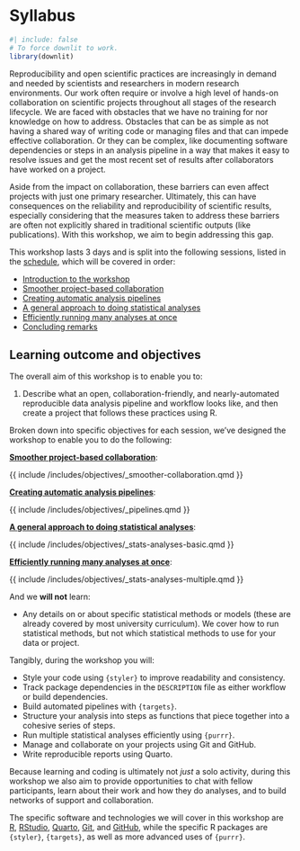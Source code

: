 # Syllabus {#sec-syllabus}

```r
#| include: false
# To force downlit to work.
library(downlit)
```

Reproducibility and open scientific practices are increasingly in demand
and needed by scientists and researchers in modern research
environments. Our work often require or involve a high level of hands-on
collaboration on scientific projects throughout all stages of the
research lifecycle. We are faced with obstacles that we have no training
for nor knowledge on how to address. Obstacles that can be as simple as
not having a shared way of writing code or managing files and that can
impede effective collaboration. Or they can be complex, like documenting
software dependencies or steps in an analysis pipeline in a way that
makes it easy to resolve issues and get the most recent set of results
after collaborators have worked on a project.

Aside from the impact on collaboration, these barriers can even affect
projects with just one primary researcher. Ultimately, this can have
consequences on the reliability and reproducibility of scientific
results, especially considering that the measures taken to address these
barriers are often not explicitly shared in traditional scientific
outputs (like publications). With this workshop, we aim to begin
addressing this gap.

This workshop lasts 3 days and is split into the following sessions,
listed in the [schedule](/overview/schedule.qmd), which will be covered
in order:

-   [Introduction to the workshop](/sessions/introduction.qmd)
-   [Smoother project-based
    collaboration](/sessions/smoother-collaboration.qmd)
-   [Creating automatic analysis pipelines](/sessions/pipelines.qmd)
-   [A general approach to doing statistical
    analyses](/sessions/stats-analyses-basic.qmd)
-   [Efficiently running many analyses at
    once](/sessions/stats-analyses-multiple.qmd)
-   [Concluding remarks](/sessions/conclusion.qmd)

## Learning outcome and objectives

The overall aim of this workshop is to enable you to:

1.  Describe what an open, collaboration-friendly, and nearly-automated
    reproducible data analysis pipeline and workflow looks like, and
    then create a project that follows these practices using R.

Broken down into specific objectives for each session, we've designed
the workshop to enable you to do the following:

[**Smoother project-based
collaboration**](/sessions/smoother-collaboration.qmd):

{{ include /includes/objectives/\_smoother-collaboration.qmd }}

[**Creating automatic analysis pipelines**](/sessions/pipelines.qmd):

{{ include /includes/objectives/\_pipelines.qmd }}

[**A general approach to doing statistical
analyses**](/sessions/stats-analyses-basic.qmd):

{{ include /includes/objectives/\_stats-analyses-basic.qmd }}

[**Efficiently running many analyses at
once**](/sessions/stats-analyses-multiple.qmd):

{{ include /includes/objectives/\_stats-analyses-multiple.qmd }}

And we **will not** learn:

-   Any details on or about specific statistical methods or models
    (these are already covered by most university curriculum). We cover
    how to run statistical methods, but not which statistical methods to
    use for your data or project.

Tangibly, during the workshop you will:

-   Style your code using `{styler}` to improve readability and
    consistency.
-   Track package dependencies in the `DESCRIPTION` file as either
    workflow or build dependencies.
-   Build automated pipelines with `{targets}`.
-   Structure your analysis into steps as functions that piece together
    into a cohesive series of steps.
-   Run multiple statistical analyses efficiently using `{purrr}`.
-   Manage and collaborate on your projects using Git and GitHub.
-   Write reproducible reports using Quarto.

Because learning and coding is ultimately not *just* a solo activity,
during this workshop we also aim to provide opportunities to chat with
fellow participants, learn about their work and how they do analyses,
and to build networks of support and collaboration.

The specific software and technologies we will cover in this workshop
are [R](https://www.r-project.org/), [RStudio](https://rstudio.com/),
[Quarto](https://quarto.org), [Git](https://git-scm.com/), and
[GitHub](https://github.com/), while the specific R packages are
`{styler}`, `{targets}`, as well as more advanced uses of `{purrr}`.
